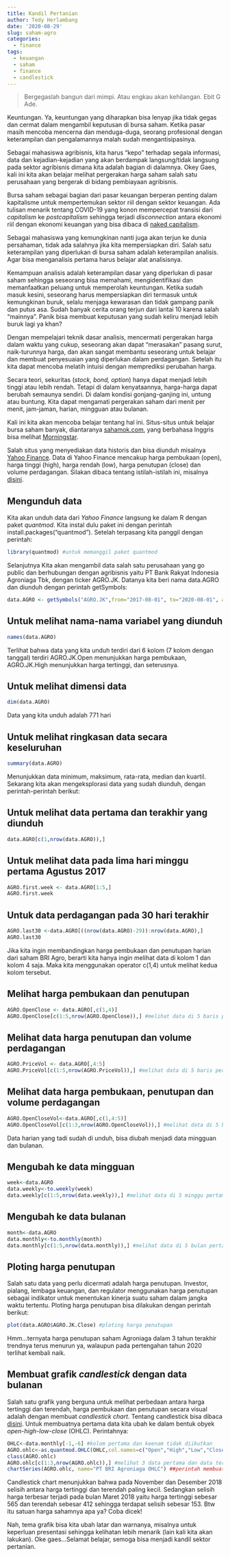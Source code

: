 ```yaml
---
title: Kandil Pertanian
author: Tedy Herlambang
date: '2020-08-29'
slug: saham-agro
categories:
  - finance
tags:
  - keuangan
  - saham
  - finance
  - candlestick
---
```


>Bergegaslah bangun dari mimpi. Atau engkau akan kehilangan. Ebit G Ade.

Keuntungan. Ya, keuntungan yang diharapkan bisa lenyap jika tidak gegas dan cermat dalam mengambil keputusan di bursa saham. Ketika pasar masih mencoba mencerna dan menduga-duga, seorang profesional dengan keterampilan dan pengalamannya malah sudah mengantisipasinya.

Sebagai mahasiswa agribisnis, kita harus "kepo" terhadap segala informasi, data dan kejadian-kejadian yang akan berdampak langsung/tidak langsung pada sektor agribisnis dimana kita adalah bagian di dalamnya. Okey Gaes, kali ini kita akan belajar melihat pergerakan harga saham salah satu perusahaan yang bergerak di bidang pembiayaan agribisnis.

Bursa saham sebagai bagian dari pasar keuangan berperan penting dalam kapitalisme untuk mempertemukan sektor riil dengan sektor keuangan. Ada tulisan menarik tentang COVID-19 yang konon mempercepat transisi dari *capitalism* ke *postcapitalism* sehingga terjadi *disconnection* antara ekonomi riil dengan ekonomi keuangan yang bisa dibaca di [naked capitalism](https://www.nakedcapitalism.com/2020/08/something-remarkable-just-happened-this-august-how-the-pandemic-has-sped-up-the-passage-to-postcapitalism.html).

Sebagai mahasiswa yang kemungkinan nanti juga akan terjun ke dunia persahaman, tidak ada salahnya jika kita mempersiapkan diri. Salah satu keterampilan yang diperlukan di bursa saham adalah keterampilan analisis. Agar bisa menganalisis pertama harus belajar alat analisisnya.

Kemampuan analisis adalah keterampilan dasar yang diperlukan di pasar saham sehingga seseorang bisa memahami, mengidentifikasi dan memanfaatkan peluang untuk memperolah keuntungan. Ketika sudah masuk kesini, seseorang harus mempersiapkan diri termasuk untuk kemungkinan buruk, selalu menjaga kewarasan dan tidak gampang panik dan putus asa. Sudah banyak cerita orang terjun dari lantai 10 karena salah "mainnya". Panik bisa membuat keputusan yang sudah keliru menjadi lebih buruk lagi ya khan? 

Dengan mempelajari teknik dasar analisis, mencermati pergerakan harga dalam waktu yang cukup, seseorang akan dapat  "merasakan" pasang surut, naik-turunnya harga, dan akan sangat membantu seseorang untuk belajar dan membuat penyesuaian yang diperlukan dalam perdagangan. Setelah itu kita dapat mencoba melatih intuisi dengan memprediksi perubahan harga. 

Secara teori, sekuritas (*stock, bond, option*) hanya dapat menjadi lebih tinggi atau lebih rendah. Tetapi di dalam kenyataannya, harga-harga dapat berubah semaunya sendiri. Di dalam kondisi gonjang-ganjing ini, untung atau buntung. Kita dapat  mengamati pergerakan saham dari menit per menit, jam-jaman, harian, mingguan atau bulanan. 

Kali ini kita akan mencoba belajar tentang hal ini. Situs-situs untuk belajar bursa saham banyak, diantaranya [sahamok.com](https://www.sahamok.com/), yang berbahasa Inggris bisa melihat [Morningstar](https://www.morningstar.com/). 

Salah situs yang menyediakan data historis dan bisa diunduh misalnya [Yahoo Finance](https://finance.yahoo.com/). Data di Yahoo Finance mencakup harga pembukaan (open), harga tinggi (high), harga rendah (low), harga penutupan (close) dan volume perdagangan. Silakan dibaca tentang istilah-istilah ini, misalnya [disini](https://www.investopedia.com/). 

## Mengunduh data

Kita akan unduh data dari *Yahoo Finance* langsung ke dalam R dengan paket *quantmod*. Kita instal dulu paket ini dengan perintah install.packages("quantmod"). Setelah terpasang kita panggil dengan perintah:
```r
library(quantmod) #untuk memanggil paket quantmod
```

Selanjutnya Kita akan mengambil data salah satu perusahaan yang go public dan berhubungan dengan agribisnis yaitu PT Bank Rakyat Indonesia Agroniaga Tbk, dengan ticker AGRO.JK. Datanya kita beri nama data.AGRO dan diunduh dengan perintah getSymbols:

```r
data.AGRO <- getSymbols("AGRO.JK",from="2017-08-01", to="2020-08-01", auto.assign=FALSE) #kita unduh data 3 tahun terakhir dari 1 Agt 2017 - 1 Agt 2020.
```
## Untuk melihat nama-nama variabel yang diunduh

```r
names(data.AGRO)
```

Terlihat bahwa data yang kita unduh terdiri dari 6 kolom (7 kolom dengan tanggal) terdiri AGRO.JK.Open menunjukkan harga pembukaan, AGRO.JK.High menunjukkan harga tertinggi, dan seterusnya.

## Untuk melihat dimensi data

```r
dim(data.AGRO) 
```
Data yang kita unduh adalah 771 hari

## Untuk melihat ringkasan data secara keseluruhan

```r
summary(data.AGRO) 
```
Menunjukkan data minimum, maksimum, rata-rata, median dan kuartil.
Sekarang kita akan mengeksplorasi data yang sudah diunduh, dengan perintah-perintah berikut:

## Untuk melihat data pertama dan terakhir yang diunduh

```r
data.AGRO[c(1,nrow(data.AGRO)),] 
```
## Untuk melihat data pada lima hari minggu pertama Agustus 2017

```r
AGRO.first.week <- data.AGRO[1:5,] 
AGRO.first.week
```
## Untuk data perdagangan pada 30 hari terakhir

```r
AGRO.last30 <-data.AGRO[((nrow(data.AGRO)-29)):nrow(data.AGRO),] 
AGRO.last30
```

Jika kita ingin membandingkan harga pembukaan dan penutupan harian dari saham BRI Agro, berarti kita hanya ingin melihat data di kolom 1 dan kolom 4 saja. Maka kita menggunakan operator c(1,4) untuk melihat kedua kolom tersebut.

## Melihat harga pembukaan dan penutupan

```r
AGRO.OpenClose <- data.AGRO[,c(1,4)] 
AGRO.OpenClose[c(1:5,nrow(AGRO.OpenClose)),] #melihat data di 5 baris pertama dan 1 baris terakhir.
```
## Melihat data harga penutupan dan volume perdagangan

```r
AGRO.PriceVol <- data.AGRO[,4:5] 
AGRO.PriceVol[c(1:5,nrow(AGRO.PriceVol)),] #melihat data di 5 baris pertama dan 1 baris terakhir data harga dan volume perdagangan.
```
## Melihat data harga pembukaan, penutupan dan volume perdagangan

```r
AGRO.OpenCloseVol<-data.AGRO[,c(1,4:5)] 
AGRO.OpenCloseVol[c(1:3,nrow(AGRO.OpenCloseVol)),] #melihat data di 5 baris pertama dan 1 baris terakhir data harga pembukaan, penutupan dan volume perdagangan.
```

Data harian yang tadi sudah di unduh, bisa diubah menjadi data mingguan dan bulanan.

## Mengubah ke data mingguan

```r
week<-data.AGRO 
data.weekly<-to.weekly(week)
data.weekly[c(1:5,nrow(data.weekly)),] #melihat data di 5 minggu pertama dan 1 minggu terakhir.
```
## Mengubah ke data bulanan

```r
month<-data.AGRO 
data.monthly<-to.monthly(month)
data.monthly[c(1:5,nrow(data.monthly)),] #melihat data di 5 bulan pertama dan 1 bulan terakhir.
```
## Ploting harga penutupan

Salah satu data yang perlu dicermati adalah harga penutupan. Investor, pialang, lembaga keuangan, dan regulator menggunakan harga penutupan sebagai indikator untuk menentukan kinerja suatu saham dalam jangka waktu tertentu. Ploting harga penutupan bisa dilakukan dengan perintah berikut:

```r
plot(data.AGRO$AGRO.JK.Close) #ploting harga penutupan
```
Hmm...ternyata harga penutupan saham Agroniaga dalam 3 tahun terakhir trendnya terus menurun ya, walaupun pada pertengahan tahun 2020 terlihat kembali naik.

## Membuat grafik *candlestick* dengan data bulanan

Salah satu grafik yang berguna untuk melihat perbedaan antara harga tertinggi dan terendah, harga pembukaan dan penutupan secara visual adalah dengan membuat *candlestick chart*. Tentang candlestick bisa dibaca [disini](https://www.soegeeforex.com/tips-dan-trik/belajar-trading-emas-menggunakan-candlestick/). Untuk membuatnya pertama data kita ubah ke dalam bentuk obyek *open-high-low-close* (OHLC). Perintahnya:

```r
OHLC<-data.monthly[-1,-6] #kolom pertama dan keenam tidak diikutkan
AGRO.ohlc<-as.quantmod.OHLC(OHLC,col.names=c("Open","High","Low","Close","Volume"))
class(AGRO.ohlc)
AGRO.ohlc[c(1:3,nrow(AGRO.ohlc)),] #melihat 3 data pertama dan data terakhir
chartSeries(AGRO.ohlc, name="PT BRI Agroniaga OHLC") ##perintah membuat candlestick chart
```

Candlestick chart menunjukkan bahwa pada November dan Desember 2018 selisih antara harga tertinggi dan terendah paling kecil. Sedangkan selisih harga terbesar terjadi pada bulan Maret 2018 yaitu harga tertinggi sebesar 565 dan terendah sebesar 412 sehingga terdapat selisih sebesar 153. Btw itu satuan harga sahamnya apa ya? Coba dicek! 

Nah, tema grafik bisa kita ubah latar dan warnanya, misalnya untuk keperluan presentasi sehingga kelihatan lebih menarik (lain kali kita akan lakukan). Oke gaes...Selamat belajar, semoga bisa menjadi kandil sektor pertanian.

